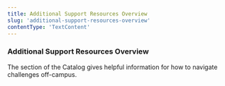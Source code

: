 ```yaml
---
title: Additional Support Resources Overview
slug: 'additional-support-resources-overview'
contentType: 'TextContent'
---
```


### Additional Support Resources Overview

The section of the Catalog gives helpful information for how to navigate challenges off-campus.
